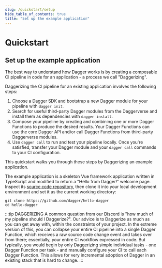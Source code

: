 ```yaml
---
slug: /quickstart/setup
hide_table_of_contents: true
title: "Set up the example application"
---
```


# Quickstart

## Set up the example application

The best way to understand how Dagger works is by creating a composable CI pipeline in code for an application - a process we call "Daggerizing".

Daggerizing the CI pipeline for an existing application involves the following steps:

1. Choose a Dagger SDK and bootstrap a new Dagger module for your pipeline with `dagger init`.
2. Search for useful third-party Dagger modules from the Daggerverse and install them as dependencies with `dagger install`.
3. Compose your pipeline by creating and combining one or more Dagger Functions to produce the desired results. Your Dagger Functions can use the core Dagger API and/or call Dagger Functions from third-party Daggerverse modules.
4. Use `dagger call` to run and test your pipeline locally. Once you're satisfied, transfer your Dagger module and your `dagger call` commands to your CI configuration.

This quickstart walks you through these steps by Daggerizing an example application.

The example application is a skeleton Vue framework application written in TypeScript and modified to return a "Hello from Dagger!" welcome page. Inspect its [source code repository](https://github.com/dagger/hello-dagger), then clone it into your local development environment and set it as the current working directory:

```shell
git clone https://github.com/dagger/hello-dagger
cd hello-dagger
```

:::tip DAGGERIZING
A common question from our Discord is "how much of my pipeline should I Daggerize?". Our advice is to Daggerize as much as you can get away with, within the constraints of your project. In the extreme version of this, you can collapse your entire CI pipeline into a single Dagger Function, which receives a raw source code change event and takes over from there; essentially, your entire CI workflow expressed in code. But typically, you would begin by only Daggerizing simple individual tasks - one Dagger Function per task - and manually configure your CI to call each Dagger Function. This allows for very incremental adoption of Dagger in an existing stack that is hard to change.
:::
